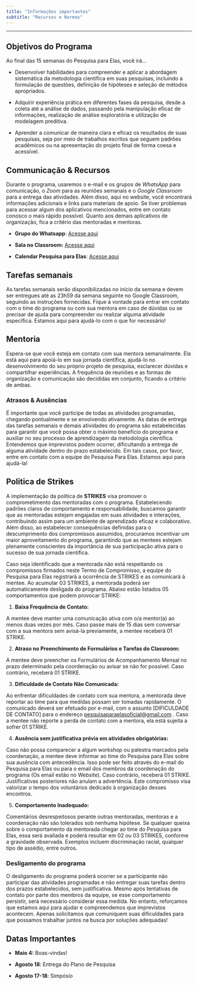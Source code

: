 ```yaml
---
title: "Informações importantes"
subtitle: "Recursos e Normas"
---
```


<hr>

## Objetivos do Programa

Ao final das 15 semanas do Pesquisa para Elas, você irá...

-   Desenvolver habilidades para compreender e aplicar a abordagem sistemática da metodologia científica em suas pesquisas, incluindo a formulação de questões, definição de hipóteses e seleção de métodos apropriados.

-   Adquirir experiência prática em diferentes fases da pesquisa, desde a coleta até a análise de dados, passando pela manipulação eficaz de informações, realização de análise exploratória e utilização de modelagem preditiva.

-   Aprender a comunicar de maneira clara e eficaz os resultados de suas pesquisas, seja por meio de trabalhos escritos que seguem padrões acadêmicos ou na apresentação do projeto final de forma coesa e acessível.

## Communicação & Recursos

Durante o programa, usaremos o e-mail e os grupos de *WhatsApp* para comunicação, o *Zoom* para as reuniões semanais e o *Google Classroom* para a entrega das atividades. Além disso, aqui no website, você encontrará informações adicionais e links para materiais de apoio. Se tiver problemas para acessar algum dos aplicativos mencionados, entre em contato conosco o mais rápido possível. Quanto aos demais aplicativos de organização, fica a critério das mentoradas e mentoras.

-   **Grupo do Whatsapp**: [Acesse aqui](https://chat.whatsapp.com/F7vILED0vw53UrkgB0YDj9)

-   **Sala no Classroom:** [Acesse aqui](https://classroom.google.com/c/NjUyMjE3MTY1OTAx?cjc=qj37a6n)

-   **Calendar Pesquisa para Elas**: [Acesse aqui](https://calendar.google.com/calendar/u/2?cid=Y2xhc3Nyb29tMTAxNTc1ODE3ODkxMzkzMDQ3ODc0QGdyb3VwLmNhbGVuZGFyLmdvb2dsZS5jb20)

## Tarefas semanais

As tarefas semanais serão disponibilizadas no início da semana e devem ser entregues até as 23h59 da semana seguinte no Google Classroom, seguindo as instruções fornecidas. Fique à vontade para entrar em contato com o time do programa ou com sua mentora em caso de dúvidas ou se precisar de ajuda para compreender ou realizar alguma atividade específica. Estamos aqui para ajudá-lo com o que for necessário!

## Mentoria

Espera-se que você esteja em contato com sua mentora semanalmente. Ela está aqui para apoiá-lo em sua jornada científica, ajudá-lo no desenvolvimento do seu próprio projeto de pesquisa, esclarecer dúvidas e compartilhar experiências. A frequência de reuniões e as formas de organização e comunicação são decididas em conjunto, ficando a critério de ambas.

### Atrasos & Ausências

É importante que você participe de todas as atividades programadas, chegando pontualmente e se envolvendo ativamente. As datas de entrega das tarefas semanais e demais atividades do programa são estabelecidas para garantir que você possa obter o máximo benefício do programa e auxiliar no seu processo de aprendizagem da metodologia científica. Entendemos que imprevistos podem ocorrer, dificultando a entrega de alguma atividade dentro do prazo estabelecido. Em tais casos, por favor, entre em contato com a equipe do Pesquisa Para Elas. Estamos aqui para ajudá-la!

## Politica de Strikes

A implementação da política de **STRIKES** visa promover o comprometimento das mentoradas com o programa. Estabelecendo padrões claros de comportamento e responsabilidade, buscamos garantir que as mentoradas estejam engajadas em suas atividades e interações, contribuindo assim para um ambiente de aprendizado eficaz e colaborativo. Além disso, ao estabelecer consequências definidas para o descumprimento dos compromissos assumidos, procuramos incentivar um maior aproveitamento do programa, garantindo que as mentees estejam plenamente conscientes da importância de sua participação ativa para o sucesso de sua jornada cientifica.

Caso seja identificado que a mentorada não está respeitando os compromissos firmados neste Termo de Compromisso, a equipe do Pesquisa para Elas registrará a ocorrência de STRIKES e as comunicará à mentee. Ao acumular 03 STRIKES, a mentorada poderá ser automaticamente desligada do programa. Abaixo estão listados 05 comportamentos que podem provocar STRIKE:

1.  **Baixa Frequência de Contato:**

A mentee deve manter uma comunicação ativa com o/a mentor(a) ao menos duas vezes por mês. Caso passe mais de 15 dias sem conversar com a sua mentora sem avisá-la previamente, a mentee receberá 01 STRIKE.

2.  **Atraso no Preenchimento de Formulários e Tarefas do Classroom:**

A mentee deve preencher os Formulários de Acompanhamento Mensal no prazo determinado pela coordenação ou avisar se não for possível. Caso contrário, receberá 01 STRIKE.

3.  **Dificuldade de Contato Não Comunicada:**

Ao enfrentar dificuldades de contato com sua mentora, a mentorada deve reportar ao time para que medidas possam ser tomadas rapidamente. O comunicado deverá ser efetuado por e-mail, com o assunto \[DIFICULDADE DE CONTATO\] para o endereço [pesquisaparaelasoficial\@gmail.com](mailto:pesquisaparaelasoficial@gmail.com) . Caso a mentee não reporte a perda de contato com a mentora, ela está sujeita a sofrer 01 STRIKE.

4.  **Ausência sem justificativa prévia em atividades obrigatórias:**

Caso não possa comparecer a algum workshop ou palestra marcados pela coordenação, a mentee deve informar ao time do Pesquisa para Elas sobre sua ausência com antecedência. Isso pode ser feito através do e-mail do Pesquisa para Elas ou para o email dos membros da coordenação do programa (Os email estão no Website). Caso contrário, receberá 01 STRIKE. Justificativas posteriores não anulam a advertência. Este compromisso visa valorizar o tempo dos voluntários dedicado à organização desses encontros.

5.  **Comportamento Inadequado:**

Comentários desrespeitosos perante outras mentoradas, mentoras e a coordenação não são tolerados sob nenhuma hipótese. Se qualquer queixa sobre o comportamento da mentorada chegar ao time do Pesquisa para Elas, essa será avaliada e poderá resultar em 02 ou 03 STRIKES, conforme a gravidade observada. Exemplos incluem discriminação racial, qualquer tipo de assédio, entre outros.

### Desligamento do programa

O desligamento do programa poderá ocorrer se a participante não participar das atividades programadas e não entregar suas tarefas dentro dos prazos estabelecidos, sem justificativa. Mesmo após tentativas de contato por parte dos membros da equipe, se esse comportamento persistir, será necessário considerar essa medida. No entanto, reforçamos que estamos aqui para ajudar e compreendemos que imprevistos acontecem. Apenas solicitamos que comuniquem suas dificuldades para que possamos trabalhar juntos na busca por soluções adequadas!

## Datas Importantes

-   **Maio 4:** Boas-vindas!

-   **Agosto 18**: Entrega do Plano de Pesquisa

-   **Agosto 17-18**: Simpósio
